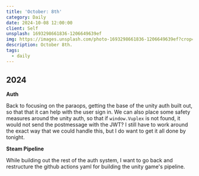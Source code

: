 ```yaml
---
title: 'October: 8th'
category: Daily
date: 2024-10-08 12:00:00
client: Self
unsplash: 1693298661836-1206649639ef
img: https://images.unsplash.com/photo-1693298661836-1206649639ef?crop=entropy&cs=srgb&fm=jpg&ixid=MnwzNjM5Nzd8MHwxfHJhbmRvbXx8fHx8fHx8fDE2ODE3NDg2ODY&ixlib=rb-4.0.3&q=85
description: October 8th. 
tags:
  - daily
---
```



## 2024

**Auth**

Back to focusing on the paraops, getting the base of the unity auth built out, so that that it can help with the user sign in.
We can also place some safety measures around the unity auth, so that if `window.Vuplex` is not found, it would not send the postmessage with the JWT?
I still have to work around the exact way that we could handle this, but I do want to get it all done by tonight.

**Steam Pipeline**

While building out the rest of the auth system, I want to go back and restructure the github actions yaml for building the unity game's pipeline.